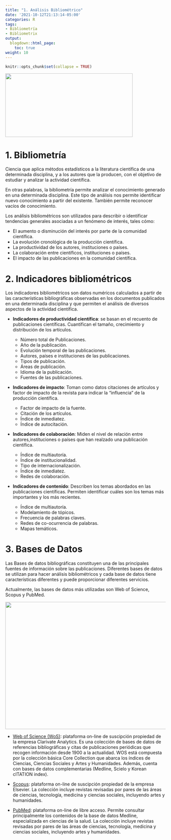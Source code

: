 ```yaml
---
title: "1. Análisis Bibliométrico"
date: '2021-10-12T21:13:14-05:00'
categories: R
tags:
- Bibliometría
- Bibliometrix
output:
  blogdown::html_page:
    toc: true
weight: 10
---
```

```r
knitr::opts_chunk$set(collapse = TRUE)
```

![](/courses/rvest/01_Instalar_files/bibliometrics.png){width=400px height=200px}

# 1. Bibliometría
Ciencia que aplica métodos estadísticos a la literatura científica de una determinada disciplina, y a los autores que la producen, con el objetivo de estudiar y analizar la actividad científica. 

En otras palabras, la bibliometría permite analizar el conocimiento generado en una determinada disciplina. Este tipo de análisis nos permite identificar nuevo conocimiento a partir del existente. También permite reconocer vacíos de conocimiento.

Los análisis bibliométricos son utilizados para describir o identificar tendencias generales asociadas a un fenómeno de interés, tales cómo:

* El aumento o disminución del interés por parte de la comunidad científica.
* La evolución cronológica de la producción científica.
* La productividad de los autores, instituciones o países.
* La colaboración entre científicos, instituciones o países.
* El impacto de las publicaciones en la comunidad científica.


# 2. Indicadores bibliométricos
Los indicadores bibliométricos son datos numéricos calculados a partir de las características bibliográficas observadas en los documentos publicados en una determinada disciplina y que permiten el análisis de diversos aspectos de la actividad científica.


* **Indicadores de productividad científica**: se basan en el recuento de publicaciones científicas. Cuantifican el tamaño, crecimiento y distribución de los artículos.

  - Número total de Publicaciones.
  - Año de la publicación.
  - Evolución temporal de las publicaciones.
  - Autores, países e instituciones de las publicaciones.
  - Tipos de publicación.
  - Áreas de publicación.
  - Idioma de la publicación.
  - Fuentes de las publicaciones.
  

* **Indicadores de impacto**: Toman como datos citaciones de artículos y factor de impacto de la revista para indicar la "influencia" de la producción científica.


  - Factor de impacto de la fuente.
  - Citación de los artículos.
  - Índice de inmediatez.
  - Índice de autocitación.


* **Indicadores de colaboración**: Miden el nivel de relación entre autores,instituciones o países que han realzado una publicación científica.


  - Índice de multiautoría.
  - Índice de institucionalidad.
  - Tipo de internacionalización.
  - Índice de inmediatez.
  - Redes de colaboración.

* **Indicadores de contenido**: Describen los temas abordados en las publicaciones científicas. Permiten identificar cuáles son los temas más importantes y los más recientes.


  - Índice de multiautoría.
  - Modelamiento de tópicos.
  - Frecuencia de palabras claves. 
  - Redes de co-ocurrencia de palabras.
  - Mapas temáticos.


# 3. Bases de Datos
Las Bases de datos bibliográficas constituyen una de las principales fuentes de información sobre las publicaciones. Diferentes bases de datos se utilizan para hacer análisis bibliométricos y cada base de datos tiene características diferentes y puede proporcionar diferentes servicios.

Actualmente, las bases de datos más utilizadas son Web of Science, Scopus y PubMed.

![](/courses/rvest/01_Instalar_files/logos.png){width=800px height=400px}

  
* [Web of Science (WoS)](https://www.webofscience.com/wos/woscc/basic-search): plataforma on-line de suscipción propiedad de la empresa Clarivate Analytics. Es una colección de bases de datos de referencias bibliográficas y citas de publicaciones periódicas que recogen información desde 1900 a la actualidad. WOS está compuesta por la colección básica Core Collection que abarca los índices de Ciencias, Ciencias Sociales y Artes y Humanidades. Además, cuenta con bases de datos complementarias (Medline, Scielo y Korean cITATION index).


* [Scopus](https://www.scopus.com): plataforma on-line de suscipción propiedad de la empresa Elsevier. La colección incluye revistas revisadas por pares de las áreas de ciencias, tecnología, medicina y ciencias sociales, incluyendo artes y humanidades.


* [PubMed](https://pubmed.ncbi.nlm.nih.gov/): plataforma on-line de libre acceso. Permite consultar principalmente los contenidos de la base de datos Medline, especializada en ciencias de la salud. La colección incluye revistas revisadas por pares de las áreas de ciencias, tecnología, medicina y ciencias sociales, incluyendo artes y humanidades.